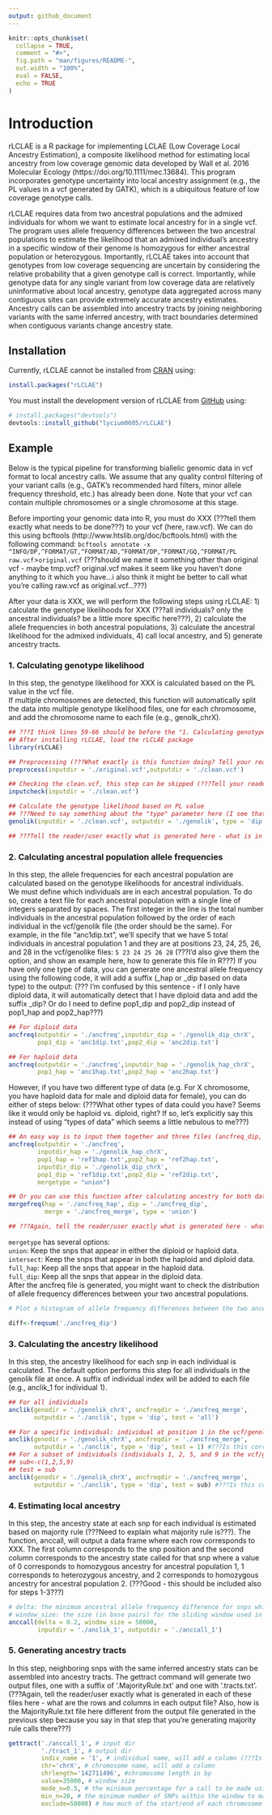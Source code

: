 ```yaml
---
output: github_document
---
```


<!-- README.md is generated from README.Rmd. Please edit that file -->

```r
knitr::opts_chunk$set(
  collapse = TRUE,
  comment = "#>",
  fig.path = "man/figures/README-",
  out.width = "100%",
  eval = FALSE,
  echo = TRUE
)
```

# Introduction

<!-- badges: start -->
<!-- badges: end -->

rLCLAE is a R package for implementing LCLAE (Low Coverage Local Ancestry Estimation), a composite likelihood method for estimating local ancestry from low coverage genomic data developed by Wall et al. 2016 Molecular Ecology (https://doi.org/10.1111/mec.13684). This program incorporates genotype uncertainty into local ancestry assignment (e.g., the PL values in a vcf generated by GATK), which is a ubiquitous feature of low coverage genotype calls.

rLCLAE requires data from two ancestral populations and the admixed individuals for whom we want to estimate local ancestry for in a single vcf. The program uses allele frequency differences between the two ancestral populations to estimate the likelihood that an admixed individual’s ancestry in a specific window of their genome is homozygous for either ancestral population or heterozygous. Importantly, rLCLAE takes into account that genotypes from low coverage sequencing are uncertain by considering the relative probability that a given genotype call is correct. Importantly, while genotype data for any single variant from low coverage data are relatively uninformative about local ancestry, genotype data aggregated across many contiguous sites can provide extremely accurate ancestry estimates. Ancestry calls can be assembled into ancestry tracts by joining neighboring variants with the same inferred ancestry, with tract boundaries determined when contiguous variants change ancestry state.

## Installation

Currently, rLCLAE cannot be installed from [CRAN](https://CRAN.R-project.org) using:

``` r
install.packages("rLCLAE")
```

You must install the development version of rLCLAE from [GitHub](https://github.com/) using:

``` r
# install.packages("devtools")
devtools::install_github("lycium0605/rLCLAE")
```

## Example

Below is the typical pipeline for transforming biallelic genomic data in vcf format to local ancestry calls. We assume that any quality control filtering of your variant calls (e.g., GATK's recommended hard filters, minor allele frequency threshold, etc.) has already been done. Note that your vcf can contain multiple chromosomes or a single chromosome at this stage.

Before importing your genomic data into R, you must do XXX (???tell them exactly what needs to be done???) to your vcf (here, raw.vcf). We can do this using bcftools (http://www.htslib.org/doc/bcftools.html) with the following command:
`bcftools annotate -x ^INFO/DP,^FORMAT/GT,^FORMAT/AD,^FORMAT/DP,^FORMAT/GQ,^FORMAT/PL raw.vcf `>` original.vcf` (???should we name it something other than original vcf - maybe tmp.vcf? original.vcf makes it seem like you haven't done anything to it which you have...i also think it might be better to call what you're calling raw.vcf as original.vcf...???)

After your data is XXX, we will perform the following steps using rLCLAE: 1) calculate the genotype likelihoods for XXX (???all individuals? only the ancestral individuals? be a little more specific here???), 2) calculate the allele frequencies in both ancestral populations, 3) calculate the ancestral likelihood for the admixed individuals, 4) call local ancestry, and 5) generate ancestry tracts.

### 1. Calculating genotype likelihood

In this step, the genotype likelihood for XXX is calculated based on the PL value in the vcf file. \
If multiple chromosomes are detected, this function will automatically split the data into multiple genotype likelihood files, one for each chromosome, and add the chromosome name to each file (e.g., genolk_chrX).

```r

## ???I think lines 59-66 should be before the "1. Calculating genotype likelihood section" and in their own section on getting started/importing the data in R.
## After installing rLCLAE, load the rLCLAE package
library(rLCLAE)

## Preprocessing (???What exactly is this function doing? Tell your reader/user???)
preprocess(inputdir = './original.vcf',outputdir = './clean.vcf')

## Checking the clean.vcf, this step can be skipped (???Tell your reader what this function is doing. What are common things that might happen when you run this function???)
inputcheck(inputdir = './clean.vcf')

## Calculate the genotype likelihood based on PL value
## ???Need to say something about the "type" parameter here (I see that you mention it later but it doesn't help the reader/users if they don't know what it is at this step)???
genolik(inputdir = './clean.vcf', outputdir = './genolik', type = 'dip')

## ???Tell the reader/user exactly what is generated here - what is in the geno like file? how many columns? what is in each column? etc.???

```

### 2. Calculating ancestral population allele frequencies

In this step, the allele frequencies for each ancestral population are calculated based on the genotype likelihoods for ancestral individuals.\
We must define which individuals are in each ancestral population. To do so, create a text file for each ancestral population with a single line of integers separated by spaces. The first integer in the line is the total number individuals in the ancestral population followed by the order of each individual in the vcf/genolik file (the order should be the same). For example, in the file "anc1dip.txt", we'll specify that we have 5 total individuals in ancestral population 1 and they are at positions 23, 24, 25, 26, and 28 in the vcf/genolike files: `5 23 24 25 26 28`\ (???I'd also give them the option, and show an example here, how to generate this file in R???)
If you have only one type of data, you can generate one ancestral allele frequency using the following code, it will add a suffix (_hap or _dip based on data type) to the output: (??? I'm confused by this sentence - if I only have diploid data, it will automatically detect that I have diploid data and add the suffix _dip? Or do I need to define pop1_dip and pop2_dip instead of pop1_hap and pop2_hap???)

```r
## For diploid data 
ancfreq(outputdir = './ancfreq',inputdir_dip = './genolik_dip_chrX',
        pop1_dip = 'anc1dip.txt',pop2_dip = 'anc2dip.txt')

## For haploid data 
ancfreq(outputdir = './ancfreq',inputdir_hap = './genolik_hap_chrX',
        pop1_hap = 'anc1hap.txt',pop2_hap = 'anc2hap.txt')

```

However, if you have two different type of data (e.g. For X chromosome, you have haploid data for male and diploid data for female), you can do either of steps below: (???What other types of data could you have? Seems like it would only be haploid vs. diploid, right? If so, let's explicitly say this instead of using "types of data" which seems a little nebulous to me???)

```r

## An easy way is to input them together and three files (ancfreq_dip, ancfreq_hap, ancfreq_merge) will be generated
ancfreq(outputdir = './ancfreq',
        inputdir_hap = './genolik_hap_chrX',
        pop1_hap = 'ref1hap.txt',pop2_hap = 'ref2hap.txt',
        inputdir_dip = './genolik_dip_chrX',
        pop1_dip = 'ref1dip.txt',pop2_dip = 'ref2dip.txt',
        mergetype = "union")

## Or you can use this function after calculating ancestry for both data types separately 
mergefreq(hap = './ancfreq_hap', dip = './ancfreq_dip', 
          merge = './ancfreq_merge', type = 'union')

## ???Again, tell the reader/user exactly what is generated here - what is in the ancfreq_dip file? how many columns? what is in each column? etc.???

```

`mergetype` has several options:\
`union`: Keep the snps that appear in either the diploid or haploid data.\
`intersect`: Keep the snps that appear in both the haploid and diploid data.\
`full_hap`: Keep all the snps that appear in the haploid data.\
`full_dip`: Keep all the snps that appear in the diploid data.\
After the ancfreq file is generated, you might want to check the distribution of allele frequency differences between your two ancestral populations.

```r

# Plot a histogram of allele frequency differences between the two ancestral populations and the mean/median/max/min of these data, and you can do further analysis on diff if necessary (???Not sure what "and you can do further analysis on diff if necessary" means - what kind of analysis would they do???)

diff<-freqsum('./ancfreq_dip')
```

### 3. Calculating the ancestry likelihood

In this step, the ancestry likelihood for each snp in each individual is calculated. The default option performs this step for all individuals in the genolik file at once. A suffix of individual index will be added to each file (e.g., anclik_1 for individual 1).

```r

## For all individuals
anclik(genodir = './genolik_chrX', ancfreqdir = './ancfreq_merge',
       outputdir = './anclik', type = 'dip', test = 'all')

## For a specific individual: individual at position 1 in the vcf/genolik file
anclik(genodir = './genolik_chrX', ancfreqdir = './ancfreq_merge',
       outputdir = './anclik', type = 'dip', test = 1) #???Is this correct???
## For a subset of individuals (individuals 1, 2, 5, and 9 in the vcf/genolik file):
## sub<-c(1,2,5,9)
## test = sub
anclik(genodir = './genolik_chrX', ancfreqdir = './ancfreq_merge',
       outputdir = './anclik', type = 'dip', test = sub) #???Is this correct???
```

### 4. Estimating local ancestry

In this step, the ancestry state at each snp for each individual is estimated based on majority rule (???Need to explain what majority rule is???). The function, anccall, will output a data frame where each row corresponds to XXX. The first column corresponds to the snp position and the second column corresponds to the ancestry state called for that snp where a value of 0 corresponds to homozygous ancestry for ancestral population 1, 1 corresponds to heterozygous ancestry, and 2 corresponds to homozygous ancestry for ancestral population 2. (???Good - this should be included also for steps 1-3???)

```r
# delta: the minimum ancestral allele frequency difference for snps which will be evaluated; e.g., delta=0.2 will only evaluate snps with at least a 20% allele frequency difference between ancestral populations (??? Is it >20% or >=20%???)
# window_size: the size (in base pairs) for the sliding window used in ancestry calling where the larger this value is, the shorter tracts will be smoothed out; e.g., window_size=50000 will use 50 kb sliding windows
anccall(delta = 0.2, window_size = 50000,
        inputdir = './anclik_1', outputdir = './anccall_1')
```

### 5. Generating ancestry tracts

In this step, neighboring snps with the same inferred ancestry stats can be assembled into ancestry tracts. The gettract command will generate two output files, one with a suffix of '.MajorityRule.txt' and one with '.tracts.txt'. (???Again, tell the reader/user exactly what is generated in each of these files here - what are the rows and columns in each output file? Also, how is the MajorityRule.txt file here different from the output file generated in the previous step because you say in that step that you're generating majority rule calls there???)

```r
gettract('./anccall_1', # input dir
         './tract_1', # output dir
         indiv_name = '1', # individual name, will add a column (???Is there a way to do it for all individuals in the sample and not each individual in turn???)
         chr='chrX', # chromosome name, will add a column
         chrlength='142711496', #chromosome length in bp
         value=35000, # window size
         mode_n=0.5, # the minimum percentage for a call to be made using majority rule
         min_n=20, # the minimum number of SNPs within the window to make a call
         exclude=50000) # how much of the start/end of each chromosome to ignore if any (???Can you do exclude=0 if you don't want to ignore anything???)
```
